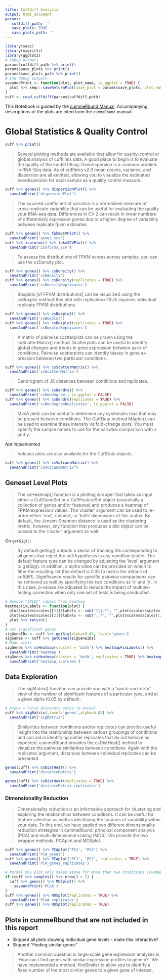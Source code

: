 ```yaml
---
title: Cuffdiff Analysis
output: html_document
params:
   cuffdiff_path: ''
   save_plots: TRUE
   save_plots_path: ''
---
```


```r
library(seqc)
library(magrittr)
library(ggplot2)
# Debug outputs
params$cuffdiff_path %>% print()
params$save_plots %>% print()
params$save_plots_path %>% print()
# End debug outputs
saveAndPrint <- function(plot, plot_name, is_ggplot = TRUE) {
  plot %>% seqc::saveReturnPlot(save_plot = params$save_plots, plot_name = plot_name, output_path = params$save_plots_path, is_ggplot = is_ggplot)
}
cuff <- read_cuffdiff(params$cuffdiff_path)
```

This Notebook is guided by the [cummeRbund Manual](https://www.bioconductor.org/packages/3.7/bioc/vignettes/cummeRbund/inst/doc/cummeRbund-manual.pdf). Accompanying descriptions of the plots are cited from the `cummeRbund` manual.

# Global Statistics & Quality Control

```r
cuff %>% print()
```

> Several plotting methods are available that allow for quality-control or global analysis of cufflinks data. A good place to begin is to evaluate the quality of the model fitting. Overdispersion is a common problem in RNA-Seq data. As of cufflinks v2.0 mean counts, variance, and dispersion are all emitted, allowing you to visualize the estimated overdispersion for each sample as a quality control measure.

```r
cuff %>% genes() %>% dispersionPlot() %>%
  saveAndPrint('dispersionPlot')
```

> The squared coefficient of variation is a normalized measure of cross-replicate variability that can be useful for evaluating the quality your RNA-seq data. Differences in CV 2 can result in lower numbers of differentially expressed genes due to a higher degree of variability between replicate fpkm estimates.

```r
cuff %>% genes() %>% fpkmSCVPlot() %>% 
  saveAndPrint('genes_scv')
cuff %>% isoforms() %>% fpkmSCVPlot() %>%
  saveAndPrint('isoforms_scv')
```

> To assess the distributions of FPKM scores across samples, you can use the csDensity plot.

```r
cuff %>% genes() %>% csDensity() %>%
  saveAndPrint('csDensity')
cuff %>% genes() %>% csDensity(replicates = TRUE) %>%
  saveAndPrint('csDensityReplicates')
```

> Boxplots [of FPKM distributions] can be visualized using the csBoxplot method
> Box plot with replicates=TRUE exposes individual replicate FPKM distributions.

```r
cuff %>% genes() %>% csBoxplot() %>% 
  saveAndPrint('csBoxplot')
cuff %>% genes() %>% csBoxplot(replicates = TRUE) %>%
  saveAndPrint('csBoxplotReplicates')
```

> A matrix of pairwise scatterplots can be drawn using the csScatterMatrix() method.
> Scatterplots can be useful to identify global changes and trends in gene expression between pairs of conditions.
> Pairwise scatterplots can identify biases in gene ex- pression between two particular conditions.

```r
cuff %>% genes() %>% csScatterMatrix() %>%
  saveAndPrint('csScatterMatrix')
```

> Dendrogram of JS distances between conditions and replicates.

```r
cuff %>% genes() %>% csDendro() %>%
  saveAndPrint('csDendogram', is_ggplot = FALSE)
cuff %>% genes() %>% csDendro(replicates = TRUE) %>%
  saveAndPrint('csDendogramReplicates', is_ggplot = FALSE)
```

> MvsA plots can be useful to determine any systematic bias that may be present between conditions. The CuffData method MAplot() can be used to examine these intensity vs fold-change plots. You must specify the sample names to use for the pairwise comparison with x and y:

*Not implemented*

> Volcano plots are also available for the CuffData objects.

```r
cuff %>% genes() %>% csVolcanoMatrix() %>%
  saveAndPrint("csVolcanoMatrix")
```

## Geneset Level Plots

> The csHeatmap() function is a plotting wrapper that takes as input either a CuffGeneSet or a CuffFeatureSet object (essentially a collection of genes and/or features) and produces a heatmap of FPKM expression values. The ’cluster’ argument can be used to re-order either ’row’, ’column’, or ’both’ dimensions of this matrix. By default, the Jensen-Shannon distance is used as the clustering metric, however, any function that produces a dist object can be passed to the ’cluster’ argument as well.

On `getSig()`:

> By default getSig() outputs a vector of tracking IDs corresponding to all genes that reject the null hypothesis in any condition tested. The default feature type can be changed by adjusting the ’level’ argument to getSig(). In addition, a alpha value can be provided on which to filter the resulting list (the default is 0.05 to match the default of cuffdiff). Significance results for specific pairwise comparisons can be retrieved as well by specifying the two conditions as ’x’ and ’y’. In this case, p-values are adjusted to reduce the impact of multiple-testing correction when only one set of tests is being conducted.

```r
# Remove "|XLOC" labels from heatmap
heatmapFixLabels <- function(plot) {
  plot$scales$scales[[2]]$labels <- sub("\\|.*", "",plot$scales$scales[[2]]$labels)
  plot$scales$scales[[2]]$labels <- sub(",.*", "",plot$scales$scales[[2]]$labels)
  plot %>% return()
}
# Get significant genes
sigGeneIDs <- cuff %>% getSig(alpha=0.05, level='genes')
sigGenes <- cuff %>% getGenes(sigGeneIDs)
# Make plots
sigGenes %>% csHeatmap(cluster = 'both') %>% heatmapFixLabels() %>%
  saveAndPrint('heatmap')
sigGenes %>% csHeatmap(cluster = 'both', replicates = TRUE) %>% heatmapFixLabels() %>%
  saveAndPrint('heatmap_isoforms')
```

## Data Exploration

> The sigMatrix() function can provide you with a “quick–and–dirty” view of the number of significant features of a particular type, and at a given alpha (0.05 by default).

```r
# Alpha = False discovery value (p-Value)
cuff %>% sigMatrix(,level='genes',alpha=0.05) %>%
  saveAndPrint('sigMatrix')
```

> Similarities between conditions and/or replicates can provide useful insight into the relationship between various groupings of conditions and can aid in identifying outlier replicates that do not behave as expected. cummeRbund provides the csDistHeat() method to visualize the pairwise similarities between conditions. Again with the replicates argument, distances between individual replicates can be presented.

```r
genes(cuff) %>% csDistHeat() %>%
  saveAndPrint('distanceMatrix')

genes(cuff) %>% csDistHeat(replicates = TRUE) %>%
  saveAndPrint('distanceMatrix_replicates')
```

### Dimensionality Reduction

> Dimensionality reduction is an informative approach for clustering and exploring the relationships between conditions. It can be useful for feature selection as well as identifying the sources of variability within your data. To this end, we have applied two different dimensionality reduction strategies in cummeRbund: principal component analysis (PCA) and multi-dimensional scaling (MDS). We provide the two wrapper methods, PCAplot and MDSplot.

```r
cuff %>% genes() %>% PCAplot('PC1', 'PC2') %>%
  saveAndPrint('PCA_genes')
cuff %>% genes() %>% PCAplot('PC1', 'PC2', replicates = TRUE) %>%
  saveAndPrint('PCA_genes_replicates')
```

```r
# Normal MDS plot only makes sense for more than two conditions (cummeRbund calls conditions 'samples' and samples 'replicates'
if (cuff %>% samples() %>% nrow() > 2) {
  cuff %>% genes() %>% MDSplot() %>%
    saveAndPrint('PCoA')
}
cuff %>% genes() %>% MDSplot(replicates = TRUE) %>%
  saveAndPrint('PCoA_replicates')
cuff %>% genes() %>% MDSplot(replicates = TRUE)
```

## Plots in cummeRbund that are not included in this report

* Skipped all plots showing individual gene levels - make this interactive?
* Skipped "Finding similar genes"

> Another common question in large-scale gene expression analyses is ’How can I find genes with similar expression profiles to gene x?’. We have implemented a method, findSimilar to allow you to identify a fixed number of the most similar genes to a given gene of interest.
